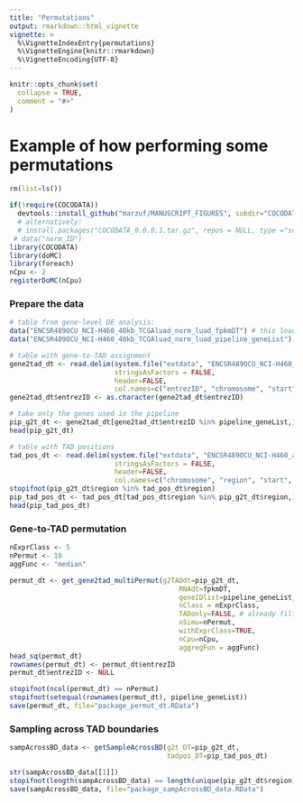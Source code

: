 ```yaml
---
title: "Permutations"
output: rmarkdown::html_vignette
vignette: >
  %\VignetteIndexEntry{permutations}
  %\VignetteEngine{knitr::rmarkdown}
  %\VignetteEncoding{UTF-8}
---
```


```r
knitr::opts_chunk$set(
  collapse = TRUE,
  comment = "#>"
)
```

# Example of how performing some permutations

```r
rm(list=ls())

if(!require(COCODATA))
  devtools::install_github("marzuf/MANUSCRIPT_FIGURES", subdir="COCODATA")
  # alternatively: 
  # install.packages("COCODATA_0.0.0.1.tar.gz", repos = NULL, type ="source")
 # data("norm_ID")
library(COCODATA)
library(doMC)
library(foreach)
nCpu <- 2
registerDoMC(nCpu)
```

### Prepare the data
``` r
# table from gene-level DE analysis:
data("ENCSR489OCU_NCI-H460_40kb_TCGAluad_norm_luad_fpkmDT") # this loads fpkmDT
data("ENCSR489OCU_NCI-H460_40kb_TCGAluad_norm_luad_pipeline_geneList") # this loads pipeline_geneList

# table with gene-to-TAD assignment
gene2tad_dt <- read.delim(system.file("extdata", "ENCSR489OCU_NCI-H460_all_genes_positions.txt", package = "COCODATA"),
                          stringsAsFactors = FALSE,
                          header=FALSE, 
                          col.names=c("entrezID", "chromosome", "start", "end", "region"))
gene2tad_dt$entrezID <- as.character(gene2tad_dt$entrezID)

# take only the genes used in the pipeline
pip_g2t_dt <- gene2tad_dt[gene2tad_dt$entrezID %in% pipeline_geneList,]
head(pip_g2t_dt)

# table with TAD positions
tad_pos_dt <- read.delim(system.file("extdata", "ENCSR489OCU_NCI-H460_all_assigned_regions.txt", package = "COCODATA"),
                          stringsAsFactors = FALSE,
                          header=FALSE, 
                          col.names=c("chromosome", "region", "start", "end"))
stopifnot(pip_g2t_dt$region %in% tad_pos_dt$region)
pip_tad_pos_dt <- tad_pos_dt[tad_pos_dt$region %in% pip_g2t_dt$region,]
head(pip_tad_pos_dt)
```

### Gene-to-TAD permutation
``` r
nExprClass <- 5
nPermut <- 10
aggFunc <- "median"

permut_dt <- get_gene2tad_multiPermut(g2TADdt=pip_g2t_dt, 
                                          RNAdt=fpkmDT, 
                                          geneIDlist=pipeline_geneList, 
                                          nClass = nExprClass, 
                                          TADonly=FALSE, # already filtred 
                                          nSimu=nPermut, 
                                          withExprClass=TRUE, 
                                          nCpu=nCpu, 
                                          aggregFun = aggFunc)
head_sq(permut_dt)
rownames(permut_dt) <- permut_dt$entrezID
permut_dt$entrezID <- NULL

stopifnot(ncol(permut_dt) == nPermut)
stopifnot(setequal(rownames(permut_dt), pipeline_geneList))
save(permut_dt, file="package_permut_dt.RData")
```


### Sampling across TAD boundaries
``` r

sampAcrossBD_data <- getSampleAcrossBD(g2t_DT=pip_g2t_dt, 
                                       tadpos_DT=pip_tad_pos_dt)

str(sampAcrossBD_data[[1]])
stopifnot(length(sampAcrossBD_data) == length(unique(pip_g2t_dt$region)))
save(sampAcrossBD_data, file="package_sampAcrossBD_data.RData")
```

